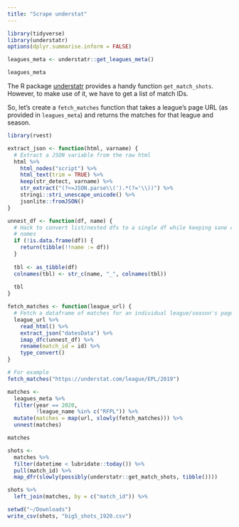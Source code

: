 ---
title: "Scrape understat"
---


```{r setup}
library(tidyverse)
library(understatr)
options(dplyr.summarise.inform = FALSE)

leagues_meta <- understatr::get_leagues_meta()

leagues_meta
```

The R package [understatr](https://github.com/ewenme/understatr) provides a handy function
`get_match_shots`. However, to make use of it, we have to get a list of match IDs.

So, let's create a `fetch_matches` function that takes a league's page URL (as provided in `leagues_meta`)
and returns the matches for that league and season.

```{r, message=FALSE}
library(rvest)

extract_json <- function(html, varname) {
  # Extract a JSON variable from the raw html
  html %>% 
    html_nodes("script") %>% 
    html_text(trim = TRUE) %>% 
    keep(str_detect, varname) %>% 
    str_extract("(?<=JSON.parse\\(').*(?='\\))") %>% 
    stringi::stri_unescape_unicode() %>% 
    jsonlite::fromJSON()
}

unnest_df <- function(df, name) {
  # Hack to convert list/nested dfs to a single df while keeping sane column 
  # names
  if (!is.data.frame(df)) {
    return(tibble(!!name := df))
  }
  
  tbl <- as_tibble(df)
  colnames(tbl) <- str_c(name, "_", colnames(tbl))
  
  tbl
}

fetch_matches <- function(league_url) {
  # Fetch a dataframe of matches for an individual league/season's page
  league_url %>% 
    read_html() %>% 
    extract_json("datesData") %>% 
    imap_dfc(unnest_df) %>% 
    rename(match_id = id) %>% 
    type_convert()
}

# For example
fetch_matches("https://understat.com/league/EPL/2019")
```

```{r, message=FALSE}
matches <- 
  leagues_meta %>% 
  filter(year == 2020,
         !league_name %in% c("RFPL")) %>% 
  mutate(matches = map(url, slowly(fetch_matches))) %>% 
  unnest(matches)

matches
```

```{r, message=FALSE}
shots <-
  matches %>% 
  filter(datetime < lubridate::today()) %>% 
  pull(match_id) %>% 
  map_dfr(slowly(possibly(understatr::get_match_shots, tibble())))

shots %>% 
  left_join(matches, by = c("match_id")) %>%

setwd("~/Downloads")
write_csv(shots, "big5_shots_1920.csv")
```
